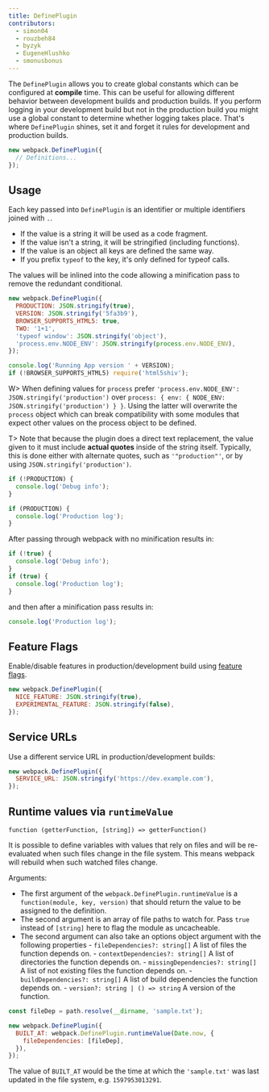 ```yaml
---
title: DefinePlugin
contributors:
  - simon04
  - rouzbeh84
  - byzyk
  - EugeneHlushko
  - smonusbonus
---
```


The `DefinePlugin` allows you to create global constants which can be configured at **compile** time. This can be useful for allowing different behavior between development builds and production builds. If you perform logging in your development build but not in the production build you might use a global constant to determine whether logging takes place. That's where `DefinePlugin` shines, set it and forget it rules for development and production builds.

```javascript
new webpack.DefinePlugin({
  // Definitions...
});
```

## Usage

Each key passed into `DefinePlugin` is an identifier or multiple identifiers joined with `.`.

- If the value is a string it will be used as a code fragment.
- If the value isn't a string, it will be stringified (including functions).
- If the value is an object all keys are defined the same way.
- If you prefix `typeof` to the key, it's only defined for typeof calls.

The values will be inlined into the code allowing a minification pass to remove the redundant conditional.

```javascript
new webpack.DefinePlugin({
  PRODUCTION: JSON.stringify(true),
  VERSION: JSON.stringify('5fa3b9'),
  BROWSER_SUPPORTS_HTML5: true,
  TWO: '1+1',
  'typeof window': JSON.stringify('object'),
  'process.env.NODE_ENV': JSON.stringify(process.env.NODE_ENV),
});
```

```javascript
console.log('Running App version ' + VERSION);
if (!BROWSER_SUPPORTS_HTML5) require('html5shiv');
```

W> When defining values for `process` prefer `'process.env.NODE_ENV': JSON.stringify('production')` over `process: { env: { NODE_ENV: JSON.stringify('production') } }`. Using the latter will overwrite the `process` object which can break compatibility with some modules that expect other values on the process object to be defined.

T> Note that because the plugin does a direct text replacement, the value given to it must include **actual quotes** inside of the string itself. Typically, this is done either with alternate quotes, such as `'"production"'`, or by using `JSON.stringify('production')`.

```javascript
if (!PRODUCTION) {
  console.log('Debug info');
}

if (PRODUCTION) {
  console.log('Production log');
}
```

After passing through webpack with no minification results in:

```javascript
if (!true) {
  console.log('Debug info');
}
if (true) {
  console.log('Production log');
}
```

and then after a minification pass results in:

```javascript
console.log('Production log');
```

## Feature Flags

Enable/disable features in production/development build using [feature flags](https://en.wikipedia.org/wiki/Feature_toggle).

```javascript
new webpack.DefinePlugin({
  NICE_FEATURE: JSON.stringify(true),
  EXPERIMENTAL_FEATURE: JSON.stringify(false),
});
```

## Service URLs

Use a different service URL in production/development builds:

```javascript
new webpack.DefinePlugin({
  SERVICE_URL: JSON.stringify('https://dev.example.com'),
});
```

## Runtime values via `runtimeValue`

`function (getterFunction, [string]) => getterFunction()`

It is possible to define variables with values that rely on files and will be re-evaluated when such files change in the file system. This means webpack will rebuild when such watched files change.

Arguments:

- The first argument of the `webpack.DefinePlugin.runtimeValue` is a `function(module, key, version)` that should return the value to be assigned to the definition.
- The second argument is an array of file paths to watch for. Pass `true` instead of `[string]` here to flag the module as uncacheable.
- <Badge text="5.26.0+" /> The second argument can also take an options object argument
  with the following properties - `fileDependencies?: string[]` A list of files the
  function depends on. - `contextDependencies?: string[]` A list of directories the
  function depends on. - `missingDependencies?: string[]` A list of not existing
  files the function depends on. - `buildDependencies?: string[]` A list of build
  dependencies the function depends on. - `version?: string | () => string` A version
  of the function.

```javascript
const fileDep = path.resolve(__dirname, 'sample.txt');

new webpack.DefinePlugin({
  BUILT_AT: webpack.DefinePlugin.runtimeValue(Date.now, {
    fileDependencies: [fileDep],
  }),
});
```

The value of `BUILT_AT` would be the time at which the `'sample.txt'` was last updated in the file system, e.g. `1597953013291`.
